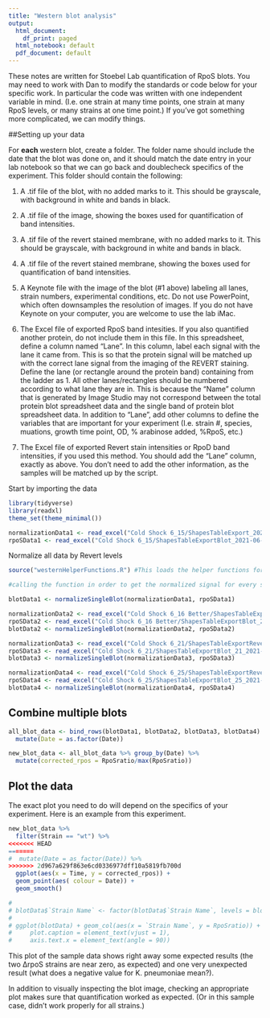 ```yaml
---
title: "Western blot analysis"
output:
  html_document:
    df_print: paged
  html_notebook: default
  pdf_document: default
---
```

These notes are written for Stoebel Lab quantification of RpoS blots. You may need to work with Dan to modify the standards or code below for your specific work. In particular the code was written with one independent variable in mind. (I.e. one strain at many time points, one strain at many RpoS levels, or many strains at one time point.) If you've got something more complicated, we can modify things.

##Setting up your data

For **each** western blot, create a folder. The folder name should include the date that the blot was done on, and it should match the date entry in your lab notebook so that we can go back and doublecheck specifics of the experiment. This folder should contain the following: 

1. A .tif file of the blot, with no added marks to it. This should be grayscale, with background in white and bands in black.

2. A .tif file of the image, showing the boxes used for quantification of band intensities.

3. A .tif file of the revert stained membrane, with no added marks to it. This should be grayscale, with background in white and bands in black.

4. A .tif file of the revert stained membrane, showing the boxes used for quantification of band intensities.

5. A Keynote file with the image of the blot (#1 above) labeling all lanes, strain numbers, experimental conditions, etc. Do not use PowerPoint, which often downsamples the resolution of images. If you do not have Keynote on your computer, you are welcome to use the lab iMac.

6. The Excel file of exported RpoS band intesities. If you also quantified another protein, do not include them in this file. In this spreadsheet, define a column named "Lane". In this column, label each signal with the lane it came from. This is so that the protein signal will be matched up with the correct lane signal from the imaging of the REVERT staining. Define the lane (or rectangle around the protein band) containing from the ladder as 1. All other lanes/rectangles should be numbered according to what lane they are in. This is because the "Name" column that is generated by Image Studio may not correspond between the total protein blot spreadsheet data and the single band of protein blot spreadsheet data. In addition to "Lane", add other columns to define the variables that are important for your experiment (I.e. strain #, species, muations, growth time point, OD, % arabinose added, %RpoS, etc.)

7. The Excel file of exported Revert stain intensities or RpoD band intensities, if you used this method. You should add the "Lane" column, exactly as above. You don't need to add the other information, as the samples will be matched up by the script. 

Start by importing the data
```r
library(tidyverse)
library(readxl)
theme_set(theme_minimal())

normalizationData1 <- read_excel("Cold Shock 6_15/ShapesTableExport_2021-06-17.xls")
rpoSData1 <- read_excel("Cold Shock 6_15/ShapesTableExportBlot_2021-06-17.xls")

```

Normalize all data by Revert levels

```r
source("westernHelperFunctions.R") #This loads the helper functions for normalization, etc.

#calling the function in order to get the normalized signal for every set of Western blots

blotData1 <- normalizeSingleBlot(normalizationData1, rpoSData1)
```

```r
normalizationData2 <- read_excel("Cold Shock 6_16 Better/ShapesTableExportRevert_2021-06-29.xls")
rpoSData2 <- read_excel("Cold Shock 6_16 Better/ShapesTableExportBlot_2021-06-29.xls")
blotData2 <- normalizeSingleBlot(normalizationData2, rpoSData2)
```

```r
normalizationData3 <- read_excel("Cold Shock 6_21/ShapesTableExportRevert_2021-06-30.xls")
rpoSData3 <- read_excel("Cold Shock 6_21/ShapesTableExportBlot_21_2021-06-30.xls")
blotData3 <- normalizeSingleBlot(normalizationData3, rpoSData3)
```

```r
normalizationData4 <- read_excel("Cold Shock 6_25/ShapesTableExportRevert_2021-06-30.xls")
rpoSData4 <- read_excel("Cold Shock 6_25/ShapesTableExportBlot_25_2021-06-30.xls")
blotData4 <- normalizeSingleBlot(normalizationData4, rpoSData4)
```

## Combine multiple blots
```r

all_blot_data <- bind_rows(blotData1, blotData2, blotData3, blotData4) %>% 
  mutate(Date = as.factor(Date))

new_blot_data <- all_blot_data %>% group_by(Date) %>%
  mutate(corrected_rpos = RpoSratio/max(RpoSratio))


```

## Plot the data

The exact plot you need to do will depend on the specifics of your experiment. Here is an example from this experiment.

```r
new_blot_data %>% 
  filter(Strain == "wt") %>% 
<<<<<<< HEAD
=======
#  mutate(Date = as_factor(Date)) %>%
>>>>>>> 2d967a629f863e6cd0336977dff10a5819fb700d
  ggplot(aes(x = Time, y = corrected_rpos)) +
  geom_point(aes( colour = Date)) +
  geom_smooth()
```




```r
# 
# blotData$`Strain Name` <- factor(blotData$`Strain Name`, levels = blotData$`Strain Name`) #Makes strain name a factor, with the levels in the order given in the origional file, which was useful for this experiment.
# 
# ggplot(blotData) + geom_col(aes(x = `Strain Name`, y = RpoSratio)) + theme(plot.subtitle = element_text(vjust = 1), 
#     plot.caption = element_text(vjust = 1), 
#     axis.text.x = element_text(angle = 90))
```
This plot of the sample data shows right away some expected results (the two ∆rpoS strains are near zero, as expected) and one very unexpected result (what does a negative value for K. pneumoniae mean?). 

In addition to visually inspecting the blot image, checking an appropriate plot makes sure that quantification worked as expected. (Or in this sample case, didn't work properly for all strains.) 

